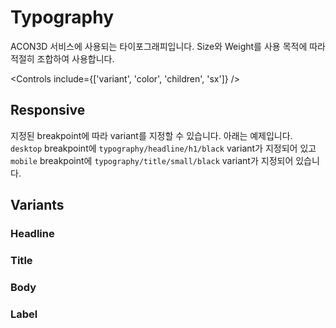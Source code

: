 

<Meta of={TypographyStories} />

# Typography

ACON3D 서비스에 사용되는 타이포그래피입니다. Size와 Weight를 사용 목적에 따라 적절히 조합하여 사용합니다.

<Canvas of={TypographyStories.Default} />

<Controls include={['variant', 'color', 'children', 'sx']} />

## Responsive
지정된 breakpoint에 따라 variant를 지정할 수 있습니다. 아래는 예제입니다. <br />
`desktop` breakpoint에 `typography/headline/h1/black` variant가 지정되어 있고 <br />
`mobile` breakpoint에 `typography/title/small/black` variant가 지정되어 있습니다.

<Canvas of={TypographyStories.Responsive} />

## Variants

### Headline

<Canvas of={TypographyStories.HeadlineH1Black} />

<Canvas of={TypographyStories.HeadlineH1Bold} />

<Canvas of={TypographyStories.HeadlineH1Medium} />

<Canvas of={TypographyStories.HeadlineH1Regular} />

<Canvas of={TypographyStories.HeadlineH2Black} />

<Canvas of={TypographyStories.HeadlineH2Bold} />

<Canvas of={TypographyStories.HeadlineH2Medium} />

<Canvas of={TypographyStories.HeadlineH2Regular} />

<Canvas of={TypographyStories.HeadlineH3Black} />

<Canvas of={TypographyStories.HeadlineH3Bold} />

<Canvas of={TypographyStories.HeadlineH3Medium} />

<Canvas of={TypographyStories.HeadlineH3Regular} />

<Canvas of={TypographyStories.HeadlineH4Black} />

<Canvas of={TypographyStories.HeadlineH4Bold} />

<Canvas of={TypographyStories.HeadlineH4Medium} />

<Canvas of={TypographyStories.HeadlineH4Regular} />

<Canvas of={TypographyStories.TitleLargeBlack} />

<Canvas of={TypographyStories.TitleLargeBold} />

<Canvas of={TypographyStories.TitleLargeMedium} />

<Canvas of={TypographyStories.TitleLargeRegular} />

### Title

<Canvas of={TypographyStories.TitleMediumBlack} />

<Canvas of={TypographyStories.TitleMediumBold} />

<Canvas of={TypographyStories.TitleMediumMedium} />

<Canvas of={TypographyStories.TitleMediumRegular} />

<Canvas of={TypographyStories.TitleSmallBlack} />

<Canvas of={TypographyStories.TitleSmallBold} />

<Canvas of={TypographyStories.TitleSmallMedium} />

<Canvas of={TypographyStories.TitleSmallRegular} />

### Body

<Canvas of={TypographyStories.BodyMediumBlack} />

<Canvas of={TypographyStories.BodyMediumBold} />

<Canvas of={TypographyStories.BodyMediumMedium} />

<Canvas of={TypographyStories.BodyMediumRegular} />

<Canvas of={TypographyStories.BodySmallBlack} />

<Canvas of={TypographyStories.BodySmallBold} />

<Canvas of={TypographyStories.BodySmallMedium} />

<Canvas of={TypographyStories.BodySmallRegular} />

### Label

<Canvas of={TypographyStories.LabelLargeBlack} />

<Canvas of={TypographyStories.LabelLargeBold} />

<Canvas of={TypographyStories.LabelLargeMedium} />

<Canvas of={TypographyStories.LabelLargeRegular} />

<Canvas of={TypographyStories.LabelMediumBlack} />

<Canvas of={TypographyStories.LabelMediumBold} />

<Canvas of={TypographyStories.LabelMediumMedium} />

<Canvas of={TypographyStories.LabelMediumRegular} />

<Canvas of={TypographyStories.LabelSmallBlack} />

<Canvas of={TypographyStories.LabelSmallBold} />

<Canvas of={TypographyStories.LabelSmallMedium} />

<Canvas of={TypographyStories.LabelSmallRegular} />
